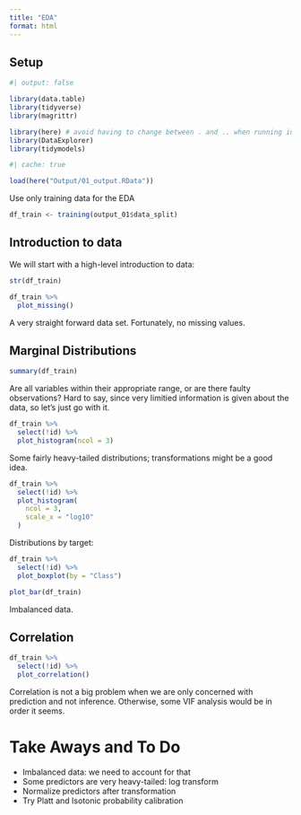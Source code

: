 ```yaml
---
title: "EDA"
format: html
---
```


## Setup

```r
#| output: false

library(data.table)
library(tidyverse)
library(magrittr)

library(here) # avoid having to change between . and .. when running interactively vs knitting
library(DataExplorer)
library(tidymodels)
```

```r
#| cache: true

load(here("Output/01_output.RData"))
```

Use only training data for the EDA
```r
df_train <- training(output_01$data_split)
```

## Introduction to data
We will start with a high-level introduction to data:

```r
str(df_train)
```

```r
df_train %>% 
  plot_missing()
```
A very straight forward data set. Fortunately, no missing values. 

## Marginal Distributions

```r
summary(df_train)
```
Are all variables within their appropriate range, or are there faulty observations? Hard to say, since very limitied information is given about the data, so let's just go with it. 

```r
df_train %>%
  select(!id) %>% 
  plot_histogram(ncol = 3)
```
Some fairly heavy-tailed distributions; transformations might be a good idea. 

```r
df_train %>%
  select(!id) %>% 
  plot_histogram(
    ncol = 3, 
    scale_x = "log10"
  )
```


Distributions by target:

```r
df_train %>% 
  select(!id) %>% 
  plot_boxplot(by = "Class")
```


```r
plot_bar(df_train)
```
Imbalanced data.

## Correlation

```r
df_train %>% 
  select(!id) %>% 
  plot_correlation()
```
Correlation is not a big problem when we are only concerned with prediction and not inference. Otherwise, some VIF analysis would be in order it seems. 

# Take Aways and To Do
- Imbalanced data: we need to account for that
- Some predictors are very heavy-tailed: log transform
- Normalize predictors after transformation
- Try Platt and Isotonic probability calibration
